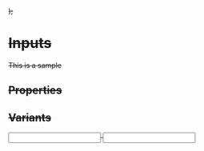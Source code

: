

<Meta title="Components/Input" component={Input} />


  <div
    style={{
      display: "inline-flex",
      justifyContent: "flex-start",
      alignItems: "center",
      flexWrap: "wrap",
      gap: "1rem",
    }}
  >
    <S />
  </div>
);

# Inputs

This is a sample

## Properties

<ArgsTable of={Input} />

## Variants

<Canvas>
  <Story name="Variants" decorators={[Decorator]}>
    <Input type="textbox"  />
        <Input type="pin" />
  </Story>
</Canvas>
